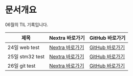 # 문서개요

06월의 TIL 기록입니다.

| 제목 | Nextra 바로가기 | GitHub 바로가기 |
|-------|------------------|------------------|
| 24일 web test | [Nextra 바로가기](/til/til-2025/til-06/24-web-test) | [GitHub 바로가기](https://github.com/MinHyeok-lee1/TIL/blob/main/2025/06/24-web-test.md) |
| 25일 stm32 test | [Nextra 바로가기](/til/til-2025/til-06/25-stm32-test) | [GitHub 바로가기](https://github.com/MinHyeok-lee1/TIL/blob/main/2025/06/25-stm32-test.md) |
| 26일 git test | [Nextra 바로가기](/til/til-2025/til-06/26-git-test) | [GitHub 바로가기](https://github.com/MinHyeok-lee1/TIL/blob/main/2025/06/26-git-test.md) |
